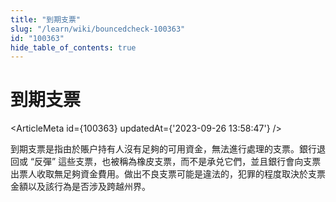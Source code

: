 ```yaml
---
title: "到期支票"
slug: "/learn/wiki/bouncedcheck-100363"
id: "100363"
hide_table_of_contents: true
---
```



# 到期支票

<ArticleMeta id={100363} updatedAt={'2023-09-26 13:58:47'} />
<div className='border-solid border-b border-t-0 my-4 border-[var(--ifm-color-gray-300)]' />

到期支票是指由於賬户持有人沒有足夠的可用資金，無法進行處理的支票。銀行退回或 “反彈” 這些支票，也被稱為橡皮支票，而不是承兑它們，並且銀行會向支票出票人收取無足夠資金費用。做出不良支票可能是違法的，犯罪的程度取決於支票金額以及該行為是否涉及跨越州界。
